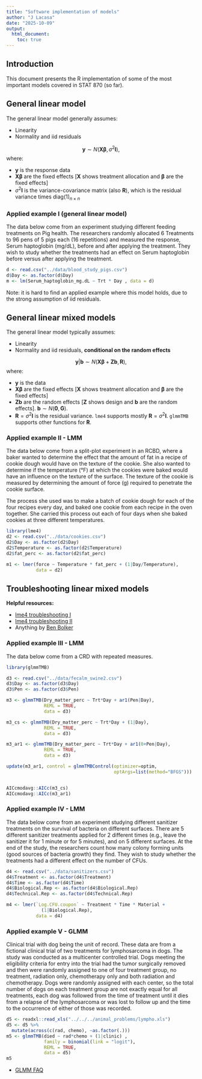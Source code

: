 ```yaml
---
title: "Software implementation of models"
author: "J Lacasa"
date: "2025-10-09"
output: 
  html_document:
    toc: true  
---
```


## Introduction 

This document presents the R implementation of some of the most important models covered in STAT 870 (so far). 

## General linear model 

The general linear model generally assumes: 

- Linearity
- Normality and iid residuals 

$$\mathbf{y} \sim N(\mathbf{X}\boldsymbol{\beta}, \sigma^2\mathbf{I}), $$
where:

- $\mathbf{y}$ is the response data 
- $\mathbf{X}\boldsymbol{\beta}$ are the fixed effects [$\mathbf{X}$ shows treatment allocation and $\boldsymbol{\beta}$ are the fixed effects] 
- $\sigma^2\mathbf{I}$ is the variance-covariance matrix (also $\mathbf{R}$), which is the residual variance times $\text{diag}(1)_{n\times n}$ 

### Applied example I (general linear model) 

The data below come from an experiment studying different feeding treatments on Pig health. The researchers randomly allocated 6 Treatments to 96 pens of 5 pigs each (16 repetitions) and measured the response, Serum haptoglobin (mg/dL), before and after applying the treatment. 
They wish to study whether the treatments had an effect on Serum haptoglobin before versus after applying the treatment. 

```r
d <- read.csv("../data/blood_study_pigs.csv")
d$Day <- as.factor(d$Day)
m <- lm(Serum_haptoglobin_mg.dL ~ Trt * Day , data = d)
```

Note: it is hard to find an applied example where this model holds, due to the strong assumption of iid residuals. 

## General linear mixed models  

The general linear model typically assumes: 

- Linearity
- Normality and iid residuals, **conditional on the random effects**

$$\mathbf{y} \vert \boldsymbol{b} \sim N(\mathbf{X}\boldsymbol{\beta}+\mathbf{Z}\boldsymbol{b}, \mathbf{R}), $$
where:

- $\mathbf{y}$ is the data 
- $\mathbf{X}\boldsymbol{\beta}$ are the fixed effects [$\mathbf{X}$ shows treatment allocation and $\boldsymbol{\beta}$ are the fixed effects] 
- $\mathbf{Z}\boldsymbol{b}$ are the random effects [$\mathbf{Z}$ shows design and $\boldsymbol{b}$ are the random effects]. $\boldsymbol{b} \sim N(\boldsymbol{0}, \mathbf{G})$. 
- $\mathbf{R}=\sigma^2\mathbf{I}$ is the residual variance. `lme4` supports mostly $\mathbf{R}=\sigma^2\mathbf{I}$. `glmmTMB` supports other functions for $\mathbf{R}$. 

### Applied example II - LMM

The data below come from a split-plot experiment in an RCBD, where a baker wanted to determine the effect that the amount of fat in a recipe of cookie dough would have on the texture of the cookie. She also wanted to determine if the temperature (°F) at which the cookies were baked would have an influence on the texture of the surface. The texture of the cookie is measured by determining the amount of force (g) required to penetrate the cookie surface.  

The process she used was to make a batch of cookie dough for each of the four recipes every day, and baked one cookie from each recipe in the oven together. She carried this process out each of four days when she baked cookies at three different temperatures.

```r
library(lme4)
d2 <- read.csv("../data/cookies.csv")
d2$Day <- as.factor(d2$Day)
d2$Temperature <- as.factor(d2$Temperature)
d2$fat_perc <- as.factor(d2$fat_perc)

m1 <- lmer(force ~ Temperature * fat_perc + (1|Day/Temperature),
           data = d2)
```




## Troubleshooting linear mixed models 

**Helpful resources:** 

- [lme4 troubleshooting I](https://rstudio-pubs-static.s3.amazonaws.com/33653_57fc7b8e5d484c909b615d8633c01d51.html) 
- [lme4 troubleshooting II](https://search.r-project.org/CRAN/refmans/lme4/html/troubleshooting.html) 
- Anything by [Ben Bolker](https://math.mcmaster.ca/~bolker/) 

### Applied example III - LMM


The data below come from a CRD with repeated measures. 

```r
library(glmmTMB)

d3 <- read.csv("../data/fecalm_swine2.csv")
d3$Day <- as.factor(d3$Day)
d3$Pen <- as.factor(d3$Pen)

m3 <- glmmTMB(Dry_matter_perc ~ Trt*Day + ar1(Pen|Day), 
              REML = TRUE,
              data = d3)

m3_cs <- glmmTMB(Dry_matter_perc ~ Trt*Day + (1|Day), 
              REML = TRUE,
              data = d3)

m3_ar1 <- glmmTMB(Dry_matter_perc ~ Trt*Day + ar1(0+Pen|Day), 
              REML = TRUE,
              data = d3)

update(m3_ar1, control = glmmTMBControl(optimizer=optim,
                                        optArgs=list(method="BFGS")))


AICcmodavg::AICc(m3_cs)
AICcmodavg::AICc(m3_ar1)
```


### Applied example IV - LMM

The data below come from an experiment studying different sanitizer treatments on the survival of bacteria on different surfaces. There are 5 different sanitizer treatments applied for 2 different times (e.g., leave the sanitizer it for 1 minute or for 5 minutes), and on 5 different surfaces. 
At the end of the study, the researchers count how many colony forming units (good sources of bacteria growth) they find. 
They wish to study whether the treatments had a different effect on the number of CFUs. 

```r
d4 <- read.csv("../data/sanitizers.csv")
d4$Treatment <- as.factor(d4$Treatment)
d4$Time <- as.factor(d4$Time)
d4$Biological.Rep <- as.factor(d4$Biological.Rep)
d4$Technical.Rep <- as.factor(d4$Technical.Rep)

m4 <- lmer(`Log.CFU.coupon` ~ Treatment * Time * Material +
             (1|Biological.Rep), 
           data = d4)
```

### Applied example V - GLMM 

Clinical trial with dog being the unit of record. These data are from a fictional clinical trial of two treatments for lymphosarcoma in dogs. 
The study was conducted as a multicenter controlled trial. 
Dogs meeting the eligibility criteria for entry into the trial had the tumor surgically removed and then were randomly assigned to one of four treatment group, no treatment, radiation only, chemotherapy only and both radiation and chemotherapy. 
Dogs were randomly assigned with each center, so the total number of dogs on each treatment group are not exactly equal for all treatments, each dog was followed from the time of treatment until it dies from a relapse of the lymphosarcoma or was lost to follow up and the time to the occurrence of either of those was recorded. 

```r
d5 <- readxl::read_xls("../../../animal_problems/lympho.xls")
d5 <- d5 %>% 
  mutate(across(c(rad, chemo), ~as.factor(.)))
m5 <- glmmTMB(died ~ rad*chemo + (1|clinic) , 
              family = binomial(link = "logit"), 
              REML = TRUE,
              data = d5)
m5
```


- [GLMM FAQ](https://bbolker.github.io/mixedmodels-misc/glmmFAQ.html) 


